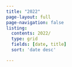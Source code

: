 ```yaml
---
title: "2022"
page-layout: full
page-navigation: false
listing:
  contents: 2022/
  type: grid
  fields: [date, title]
  sort: 'date desc'

---
```



